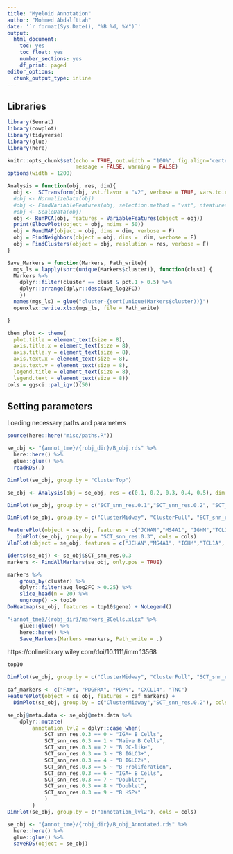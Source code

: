 ---
title: "Myeloid Annotation"
author: "Mohmed Abdalfttah"
date: '`r format(Sys.Date(), "%B %d, %Y")`'
output:
  html_document:
    toc: yes
    toc_float: yes
    number_sections: yes
    df_print: paged
editor_options: 
  chunk_output_type: inline
---

## Libraries

```{r}
library(Seurat)
library(cowplot)
library(tidyverse)
library(glue)
library(here)
```

```{r setup, include=FALSE}
knitr::opts_chunk$set(echo = TRUE, out.width = "100%", fig.align='center', 
                      message = FALSE, warning = FALSE)
options(width = 1200)
```

```{r}
Analysis = function(obj, res, dim){
  obj <-  SCTransform(obj, vst.flavor = "v2", verbose = TRUE, vars.to.regress = c("percent.mt"))
  #obj <- NormalizeData(obj)
  #obj <- FindVariableFeatures(obj, selection.method = "vst", nfeatures = 3000)
  #obj <- ScaleData(obj)
  obj <- RunPCA(obj, features = VariableFeatures(object = obj))
  print(ElbowPlot(object = obj, ndims = 50))
  obj = RunUMAP(object = obj, dims = dim, verbose = F)
  obj = FindNeighbors(object = obj, dims =  dim, verbose = F)
  obj = FindClusters(object = obj, resolution = res, verbose = F)
}

Save_Markers = function(Markers, Path_write){
  mgs_ls = lapply(sort(unique(Markers$cluster)), function(clust) {
  Markers %>%
    dplyr::filter(cluster == clust & pct.1 > 0.5) %>%
    dplyr::arrange(dplyr::desc(avg_log2FC))
    })
  names(mgs_ls) = glue("cluster-{sort(unique(Markers$cluster))}")
  openxlsx::write.xlsx(mgs_ls, file = Path_write)

}

```



```{r}
them_plot <- theme(
  plot.title = element_text(size = 8),
  axis.title.x = element_text(size = 8),
  axis.title.y = element_text(size = 8),
  axis.text.x = element_text(size = 8),
  axis.text.y = element_text(size = 8),
  legend.title = element_text(size = 8),
  legend.text = element_text(size = 8))
cols = ggsci::pal_igv()(50)
```

## Setting parameters
Loading necessary paths and parameters
```{r}
source(here::here("misc/paths.R"))
```

```{r}
se_obj <- "{annot_tme}/{robj_dir}/B_obj.rds" %>%
  here::here() %>%
  glue::glue() %>%
  readRDS(.)
```

```{r}
DimPlot(se_obj, group.by = "ClusterTop")
```


```{r}
se_obj <- Analysis(obj = se_obj, res = c(0.1, 0.2, 0.3, 0.4, 0.5), dim = 1:30)
```

```{r, fig.width=15, fig.height=10}
DimPlot(se_obj, group.by = c("SCT_snn_res.0.1","SCT_snn_res.0.2", "SCT_snn_res.0.3", "SCT_snn_res.0.4", "SCT_snn_res.0.5"), cols = cols)
```

```{r, fig.width=20}
DimPlot(se_obj, group.by = c("ClusterMidway", "ClusterFull", "SCT_snn_res.0.3"), cols = cols, ncol = 2, label = F)
```

```{r, fig.width=20, fig.height=20}
FeaturePlot(object = se_obj, features = c("JCHAN","MS4A1", "IGHM","TCL1A", "IL4R", "ÏGHD", "CD27", "IGHA1", "IGHG1", "MZB1", "CD38", "CD40", "STMN1", "EPCAM", "KRT18", "KRT19", "IGLC3", "IGLC2"), max.cutoff = "q99") +
   DimPlot(se_obj, group.by = "SCT_snn_res.0.3", cols = cols)
VlnPlot(object = se_obj, features = c("JCHAN","MS4A1", "IGHM","TCL1A", "IL4R", "ÏGHD", "CD27", "IGHA1", "IGHG1", "MZB1", "CD38", "CD40", "STMN1", "EPCAM", "KRT18", "KRT19", "IGLC3", "IGLC2")) 
```

```{r}
Idents(se_obj) <- se_obj$SCT_snn_res.0.3
markers <- FindAllMarkers(se_obj, only.pos = TRUE)

```

```{r, fig.width=20, fig.height=20}
markers %>%
    group_by(cluster) %>%
    dplyr::filter(avg_log2FC > 0.25) %>%
    slice_head(n = 20) %>%
    ungroup() -> top10
DoHeatmap(se_obj, features = top10$gene) + NoLegend()
```

```{r}
"{annot_tme}/{robj_dir}/markers_BCells.xlsx" %>%
    glue::glue() %>%
    here::here() %>%
    Save_Markers(Markers =markers, Path_write = .)
```

https://onlinelibrary.wiley.com/doi/10.1111/imm.13568

```{r}
top10
```


```{r, fig.width=20}
DimPlot(se_obj, group.by = c("ClusterMidway", "ClusterFull", "SCT_snn_res.0.3"), cols = cols, ncol = 2)
```


```{r, fig.width=20, fig.height=20}
caf_markers <- c("FAP", "PDGFRA", "PDPN", "CXCL14", "TNC")
FeaturePlot(object = se_obj, features = caf_markers) +
  DimPlot(se_obj, group.by = c("ClusterMidway","SCT_snn_res.0.2"), cols = cols, ncol = 2)
```

```{r}
se_obj@meta.data <- se_obj@meta.data %>%
    dplyr::mutate(
        annotation_lvl2 = dplyr::case_when(
            SCT_snn_res.0.3 == 0 ~ "IGA+ B Cells",
            SCT_snn_res.0.3 == 1 ~ "Naive B Cells",
            SCT_snn_res.0.3 == 2 ~ "B GC-like",
            SCT_snn_res.0.3 == 3 ~ "B IGLC3+",
            SCT_snn_res.0.3 == 4 ~ "B IGLC2+",
            SCT_snn_res.0.3 == 5 ~ "B Proliferation",
            SCT_snn_res.0.3 == 6 ~ "IGA+ B Cells",
            SCT_snn_res.0.3 == 7 ~ "Doublet",
            SCT_snn_res.0.3 == 8 ~ "Doublet",
            SCT_snn_res.0.3 == 9 ~ "B HSP+"
            )
        )
DimPlot(se_obj, group.by = c("annotation_lvl2"), cols = cols) 
```

```{r}
se_obj <- "{annot_tme}/{robj_dir}/B_obj_Annotated.rds" %>%
  here::here() %>%
  glue::glue() %>%
  saveRDS(object = se_obj)

```
